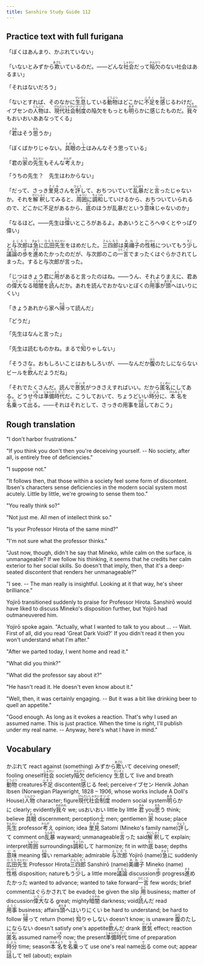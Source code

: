 ```yaml
---
title: Sanshiro Study Guide 112
---
```


## Practice text with full furigana

<p>
「ぼくはあんまり、かぶれていない」
</p>

<p>
「いないとみずから<ruby><rb>欺</rb><rt>あざむ</rt></ruby>いているのだ。――どんな<ruby><rb>社会</rb><rt>しゃかい</rt></ruby>だって<ruby><rb>陥欠</rb><rt>かんけつ</rt></ruby>のない社会はあるまい」
</p>

「それはないだろう」

<p>
「ないとすれば、そのなかに<ruby><rb>生息</rb><rt>せいそく</rt></ruby>している<ruby><rb>動物</rb><rt>どうぶつ</rt></ruby>はどこかに<ruby><rb>不足</rb><rt>ふそく</rt></ruby>を<ruby><rb>感</rb><rt>かん</rt></ruby>じるわけだ。イブセンの<ruby><rb>人物</rb><rt>じんぶつ</rt></ruby>は、<ruby><rb>現代</rb><rt>げんだい</rt></ruby><ruby><rb>社会</rb><rt>しゃかい</rt></ruby><ruby><rb>制度</rb><rt>せいど</rt></ruby>の陥欠をもっとも<ruby><rb>明</rb><rt>あき</rt></ruby>らかに感じたものだ。<ruby><rb>我々</rb><rt>われわれ</rt></ruby>もおいおいああなってくる」
</p>

<p>
「<ruby><rb>君</rb><rt>きみ</rt></ruby>はそう<ruby><rb>思</rb><rt>おも</rt></ruby>うか」
</p>

<p>
「ぼくばかりじゃない。<ruby><rb>具眼</rb><rt>ぐがん</rt></ruby>の<ruby><rb>士</rb><rt>し</rt></ruby>はみんなそう思っている」
</p>

<p>
「君の<ruby><rb>家</rb><rt>うち</rt></ruby>の<ruby><rb>先生</rb><rt>せんせい</rt></ruby>もそんな<ruby><rb>考</rb><rt>かんが</rt></ruby>えか」
</p>

「うちの先生？　先生はわからない」

<p>
「だって、さっき<ruby><rb>里見</rb><rt>さとみ</rt></ruby>さんを<ruby><rb>評</rb><rt>ひょう</rt></ruby>して、おちついていて<ruby><rb>乱暴</rb><rt>らんぼう</rt></ruby>だと<ruby><rb>言</rb><rt>い</rt></ruby>ったじゃないか。それを<ruby><rb>解釈</rb><rt>かいしゃく</rt></ruby>してみると、<ruby><rb>周囲</rb><rt>しゅうい</rt></ruby>に<ruby><rb>調和</rb><rt>ちょうわ</rt></ruby>していけるから、おちついていられるので、どこかに不足があるから、<ruby><rb>底</rb><rt>そこ</rt></ruby>のほうが乱暴だという<ruby><rb>意味</rb><rt>いみ</rt></ruby>じゃないのか」
</p>

<p>
「なるほど。――先生は<ruby><rb>偉</rb><rt>えら</rt></ruby>いところがあるよ。ああいうところへゆくとやっぱり偉い」
</p>

<p>
と<ruby><rb>与次郎</rb><rt>よじろう</rt></ruby>は<ruby><rb>急</rb><rt>きゅう</rt></ruby>に<ruby><rb>広田</rb><rt>ひろた</rt></ruby><ruby><rb>先生</rb><rt>せんせい</rt></ruby>をほめだした。<ruby><rb>三四郎</rb><rt>さんしろう</rt></ruby>は<ruby><rb>美禰子</rb><rt>みねこ</rt></ruby>の<ruby><rb>性格</rb><rt>せいかく</rt></ruby>についてもう<ruby><rb>少</rb><rt>すこ</rt></ruby>し<ruby><rb>議論</rb><rt>ぎろん</rt></ruby>の<ruby><rb>歩</rb><rt>ほ</rt></ruby>を<ruby><rb>進</rb><rt>すす</rt></ruby>めたかったのだが、与次郎のこの<ruby><rb>一言</rb><rt>ひとこと</rt></ruby>でまったくはぐらかされてしまった。すると与次郎が言った。
</p>

<p>
「じつはきょう君に<ruby><rb>用</rb><rt>よう</rt></ruby>があると言ったのはね。――うん、それよりまえに、君あの<ruby><rb>偉大</rb><rt>いだい</rt></ruby>なる<ruby><rb>暗闇</rb><rt>くらやみ</rt></ruby>を<ruby><rb>読</rb><rt>よ</rt></ruby>んだか。あれを読んでおかないとぼくの<ruby><rb>用事</rb><rt>ようじ</rt></ruby>が<ruby><rb>頭</rb><rt>あたま</rt></ruby>へはいりにくい」
</p>

<p>
「きょうあれから家へ<ruby><rb>帰</rb><rt>かえ</rt></ruby>って読んだ」
</p>

「どうだ」

「先生はなんと言った」

<p>
「先生は読むものかね。まるで<ruby><rb>知</rb><rt>し</rt></ruby>りゃしない」
</p>

<p>
「そうさな。おもしろいことはおもしろいが、――なんだか<ruby><rb>腹</rb><rt>はら</rt></ruby>のたしにならないビールを<ruby><rb>飲</rb><rt>の</rt></ruby>んだようだね」
</p>

<p>
「それでたくさんだ。読んで<ruby><rb>景気</rb><rt>けいき</rt></ruby>がつきさえすればいい。だから<ruby><rb>匿名</rb><rt>とくめい</rt></ruby>にしてある。どうせ<ruby><rb>今</rb><rt>いま</rt></ruby>は<ruby><rb>準備</rb><rt>じゅんび</rt></ruby><ruby><rb>時代</rb><rt>じだい</rt></ruby>だ。こうしておいて、ちょうどいい<ruby><rb>時分</rb><rt>じぶん</rt></ruby>に、<ruby><rb>本名</rb><rt>ほんみょう</rt></ruby>を<ruby><rb>名乗</rb><rt>なの</rt></ruby>って<ruby><rb>出</rb><rt>で</rt></ruby>る。――それはそれとして、さっきの用事を<ruby><rb>話</rb><rt>はな</rt></ruby>しておこう」
</p>


## Rough translation

"I don't harbor frustrations."

"If you think you don't then you're deceiving yourself. -- No society, after all, is entirely free of deficiencies."

"I suppose not."

"It follows then, that those within a society feel some form of discontent. Ibsen's characters sense deficiencies in the modern social system most acutely. Little by little, we're growing to sense them too."

"You really think so?"

"Not just me. All men of intellect think so."

"Is your Professor Hirota of the same mind?"

"I'm not sure what the professor thinks."

"Just now, though, didn't he say that Mineko, while calm on the surface, is unmanageable? If we follow his thinking, it seems that he credits her calm exterior to her social skills. So doesn't that imply, then, that it's a deep-seated discontent that renders her unmanageable?"

"I see. -- The man really is insightful. Looking at it that way, he's sheer brilliance."

Yojirō transitioned suddenly to praise for Professor Hirota. Sanshirō would have liked to discuss Mineko's disposition further, but Yojirō had outmaneuvered him.

Yojirō spoke again. "Actually, what I wanted to talk to you about ... -- Wait. First of all, did you read 'Great Dark Void?' If you didn't read it then you won't understand what I'm after."

"After we parted today, I went home and read it."

"What did you think?"

"What did the professor say about it?"

"He hasn't read it. He doesn't even know about it."

"Well, then, it was certainly engaging. -- But it was a bit like drinking beer to quell an appetite."

"Good enough. As long as it evokes a reaction. That's why I used an assumed name. This is just practice. When the time is right, I'll publish under my real name. -- Anyway, here's what I have in mind."    


## Vocabulary

<p>
<span class="vocabstudy">かぶれて&nbsp;react against (something)</span>
<span class="vocabstudy">みずから<ruby><rb>欺</rb><rt>あざむ</rt></ruby>いて&nbsp;deceiving oneself; fooling oneself</span><span class="vocabstudy"><ruby><rb>社会</rb><rt>しゃかい</rt></ruby>&nbsp;society</span><span class="vocabstudy"><ruby><rb>陥欠</rb><rt>かんけつ</rt></ruby>&nbsp;deficiency</span>
<span class="vocabstudy"><ruby><rb>生息</rb><rt>せいそく</rt></ruby>して&nbsp;live and breath</span><span class="vocabstudy"><ruby><rb>動物</rb><rt>どうぶつ</rt></ruby>&nbsp;creatures</span><span class="vocabstudy"><ruby><rb>不足</rb><rt>ふそく</rt></ruby>&nbsp;discontent</span><span class="vocabstudy"><ruby><rb>感</rb><rt>かん</rt></ruby>じる&nbsp;feel; perceive</span><span class="vocabstudy">イブセン&nbsp;Henrik Johan Ibsen (Norwegian Playwright, 1828 – 1906, whose works include A Doll's House)</span><span class="vocabstudy"><ruby><rb>人物</rb><rt>じんぶつ</rt></ruby>&nbsp;character; figure</span><span class="vocabstudy"><ruby><rb>現代</rb><rt>げんだい</rt></ruby><ruby><rb>社会</rb><rt>しゃかい</rt></ruby><ruby><rb>制度</rb><rt>せいど</rt></ruby>&nbsp;modern social system</span><span class="vocabstudy"><ruby><rb>明</rb><rt>あき</rt></ruby>らかに&nbsp;clearly; evidently</span><span class="vocabstudy"><ruby><rb>我々</rb><rt>われわれ</rt></ruby>&nbsp;we; us</span><span class="vocabstudy">おいおい&nbsp;little by little</span>
<span class="vocabstudy"><ruby><rb>君</rb><rt>きみ</rt></ruby>&nbsp;you</span><span class="vocabstudy"><ruby><rb>思</rb><rt>おも</rt></ruby>う&nbsp;think; believe</span>
<span class="vocabstudy"><ruby><rb>具眼</rb><rt>ぐがん</rt></ruby>&nbsp;discernment; perception</span><span class="vocabstudy"><ruby><rb>士</rb><rt>し</rt></ruby>&nbsp;men; gentlemen</span>
<span class="vocabstudy"><ruby><rb>家</rb><rt>うち</rt></ruby>&nbsp;house; place</span><span class="vocabstudy"><ruby><rb>先生</rb><rt>せんせい</rt></ruby>&nbsp;professor</span><span class="vocabstudy"><ruby><rb>考</rb><rt>かんが</rt></ruby>え&nbsp;opinion; idea</span>
<span class="vocabstudy"><ruby><rb>里見</rb><rt>さとみ</rt></ruby>&nbsp;Satomi (Mineko's family name)</span><span class="vocabstudy"><ruby><rb>評</rb><rt>ひょう</rt></ruby>して&nbsp;comment on</span><span class="vocabstudy"><ruby><rb>乱暴</rb><rt>らんぼう</rt></ruby>&nbsp;wayward; unmanageable</span><span class="vocabstudy"><ruby><rb>言</rb><rt>い</rt></ruby>った&nbsp;said</span><span class="vocabstudy"><ruby><rb>解釈</rb><rt>かいしゃく</rt></ruby>して&nbsp;explain; interpret</span><span class="vocabstudy"><ruby><rb>周囲</rb><rt>しゅうい</rt></ruby>&nbsp;surroundings</span><span class="vocabstudy"><ruby><rb>調和</rb><rt>ちょうわ</rt></ruby>して&nbsp;harmonize; fit in with</span><span class="vocabstudy"><ruby><rb>底</rb><rt>そこ</rt></ruby>&nbsp;base; depths</span><span class="vocabstudy"><ruby><rb>意味</rb><rt>いみ</rt></ruby>&nbsp;meaning</span>
<span class="vocabstudy"><ruby><rb>偉</rb><rt>えら</rt></ruby>い&nbsp;remarkable; admirable</span>
<span class="vocabstudy"><ruby><rb>与次郎</rb><rt>よじろう</rt></ruby>&nbsp;Yojirō (name)</span><span class="vocabstudy"><ruby><rb>急</rb><rt>きゅう</rt></ruby>に&nbsp;suddenly</span><span class="vocabstudy"><ruby><rb>広田</rb><rt>ひろた</rt></ruby><ruby><rb>先生</rb><rt>せんせい</rt></ruby>&nbsp;Professor Hirota</span><span class="vocabstudy"><ruby><rb>三四郎</rb><rt>さんしろう</rt></ruby>&nbsp;Sanshirō (name)</span><span class="vocabstudy"><ruby><rb>美禰子</rb><rt>みねこ</rt></ruby>&nbsp;Mineko (name)</span><span class="vocabstudy"><ruby><rb>性格</rb><rt>せいかく</rt></ruby>&nbsp;disposition; nature</span><span class="vocabstudy">もう<ruby><rb>少</rb><rt>すこ</rt></ruby>し&nbsp;a little more</span><span class="vocabstudy"><ruby><rb>議論</rb><rt>ぎろん</rt></ruby>&nbsp;discussion</span><span class="vocabstudy"><ruby><rb>歩</rb><rt>ほ</rt></ruby>&nbsp;progress</span><span class="vocabstudy"><ruby><rb>進</rb><rt>すす</rt></ruby>めたかった&nbsp;wanted to advance; wanted to take forward</span><span class="vocabstudy"><ruby><rb>一言</rb><rt>ひとこと</rt></ruby>&nbsp;few words; brief comment</span><span class="vocabstudy">はぐらかされて&nbsp;be evaded; be given the slip</span>
<span class="vocabstudy"><ruby><rb>用</rb><rt>よう</rt></ruby>&nbsp;business; matter of discussion</span><span class="vocabstudy"><ruby><rb>偉大</rb><rt>いだい</rt></ruby>なる&nbsp;great; mighty</span><span class="vocabstudy"><ruby><rb>暗闇</rb><rt>くらやみ</rt></ruby>&nbsp;darkness; void</span><span class="vocabstudy"><ruby><rb>読</rb><rt>よ</rt></ruby>んだ&nbsp;read</span><span class="vocabstudy"><ruby><rb>用事</rb><rt>ようじ</rt></ruby>&nbsp;business; affairs</span><span class="vocabstudy"><ruby><rb>頭</rb><rt>あたま</rt></ruby>へはいりにくい&nbsp;be hard to understand; be hard to follow</span>
<span class="vocabstudy"><ruby><rb>帰</rb><rt>かえ</rt></ruby>って&nbsp;return (home)</span>
<span class="vocabstudy"><ruby><rb>知</rb><rt>し</rt></ruby>りゃしない&nbsp;doesn't know; is unaware</span>
<span class="vocabstudy"><ruby><rb>腹</rb><rt>はら</rt></ruby>のたしにならない&nbsp;doesn't satisfy one's appetite</span><span class="vocabstudy"><ruby><rb>飲</rb><rt>の</rt></ruby>んだ&nbsp;drank</span>
<span class="vocabstudy"><ruby><rb>景気</rb><rt>けいき</rt></ruby>&nbsp;effect; reaction</span><span class="vocabstudy"><ruby><rb>匿名</rb><rt>とくめい</rt></ruby>&nbsp;assumed name</span><span class="vocabstudy"><ruby><rb>今</rb><rt>いま</rt></ruby>&nbsp;now; the present</span><span class="vocabstudy"><ruby><rb>準備</rb><rt>じゅんび</rt></ruby><ruby><rb>時代</rb><rt>じだい</rt></ruby>&nbsp;time of preparation</span><span class="vocabstudy"><ruby><rb>時分</rb><rt>じぶん</rt></ruby>&nbsp;time; season</span><span class="vocabstudy"><ruby><rb>本名</rb><rt>ほんみょう</rt></ruby>を<ruby><rb>名乗</rb><rt>なの</rt></ruby>って&nbsp;use one's real name</span><span class="vocabstudy"><ruby><rb>出</rb><rt>で</rt></ruby>る&nbsp;come out; appear</span><span class="vocabstudy"><ruby><rb>話</rb><rt>はな</rt></ruby>して&nbsp;tell (about); explain</span>
</p>
